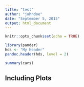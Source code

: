 ```yaml
---
title: "test"
author: "johndoe"
date: "September 5, 2015"
output: html_document
---
```

  
```r
knitr::opts_chunk$set(echo = TRUE)
```


```r
library(pander)
hds <- "My header"
pandoc.header(hds, level = 2)
```
```r
summary(cars)
```

## Including Plots


```r

```